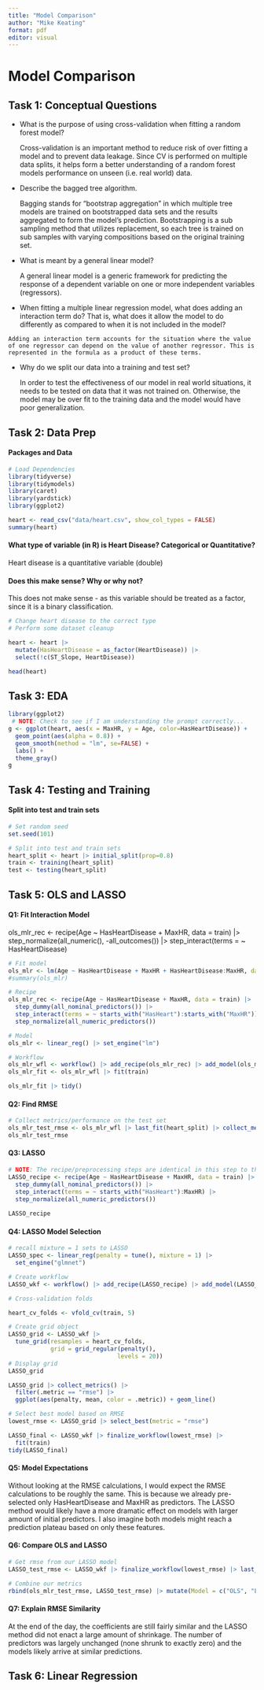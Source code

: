 ```yaml
---
title: "Model Comparison"
author: "Mike Keating"
format: pdf
editor: visual
---
```


# Model Comparison

## Task 1: Conceptual Questions

-   What is the purpose of using cross-validation when fitting a random forest model?

    Cross-validation is an important method to reduce risk of over fitting a model and to prevent data leakage. Since CV is performed on multiple data splits, it helps form a better understanding of a random forest models performance on unseen (i.e. real world) data.

-   Describe the bagged tree algorithm.

    Bagging stands for "bootstrap aggregation" in which multiple tree models are trained on bootstrapped data sets and the results aggregated to form the model's prediction. Bootstrapping is a sub sampling method that utilizes replacement, so each tree is trained on sub samples with varying compositions based on the original training set.

-   What is meant by a general linear model?

    A general linear model is a generic framework for predicting the response of a dependent variable on one or more independent variables (regressors).

-   When fitting a multiple linear regression model, what does adding an interaction term do? That is, what does it allow the model to do differently as compared to when it is not included in the model?

```         
Adding an interaction term accounts for the situation where the value of one regressor can depend on the value of another regressor. This is represented in the formula as a product of these terms.
```

-   Why do we split our data into a training and test set?

    In order to test the effectiveness of our model in real world situations, it needs to be tested on data that it was not trained on. Otherwise, the model may be over fit to the training data and the model would have poor generalization.

## Task 2: Data Prep

#### Packages and Data

```r
# Load Dependencies
library(tidyverse)
library(tidymodels)
library(caret)
library(yardstick)
library(ggplot2)
```

```r
heart <- read_csv("data/heart.csv", show_col_types = FALSE)
summary(heart)
```

#### What type of variable (in R) is Heart Disease? Categorical or Quantitative?

Heart disease is a quantitative variable (double)

#### Does this make sense? Why or why not?

This does not make sense - as this variable should be treated as a factor, since it is a binary classification.

```r
# Change heart disease to the correct type
# Perform some dataset cleanup

heart <- heart |> 
  mutate(HasHeartDisease = as_factor(HeartDisease)) |> 
  select(!c(ST_Slope, HeartDisease))

head(heart)
```

## Task 3: EDA

```r
library(ggplot2)
 # NOTE: Check to see if I am understanding the prompt correctly...
g <- ggplot(heart, aes(x = MaxHR, y = Age, color=HasHeartDisease)) + 
  geom_point(aes(alpha = 0.8)) +
  geom_smooth(method = "lm", se=FALSE) + 
  labs() + 
  theme_gray()
g
```

## Task 4: Testing and Training

#### Split into test and train sets

```r
# Set random seed
set.seed(101)

# Split into test and train sets
heart_split <- heart |> initial_split(prop=0.8)
train <- training(heart_split)
test <- testing(heart_split)

```

## Task 5: OLS and LASSO

#### Q1: Fit Interaction Model

ols_mlr_rec \<- recipe(Age \~ HasHeartDisease + MaxHR, data = train) \|\> step_normalize(all_numeric(), -all_outcomes()) \|\> step_interact(terms = \~ HasHeartDisease)

```r
# Fit model
ols_mlr <- lm(Age ~ HasHeartDisease + MaxHR + HasHeartDisease:MaxHR, data = train)
#summary(ols_mlr)

# Recipe
ols_mlr_rec <- recipe(Age ~ HasHeartDisease + MaxHR, data = train) |> 
  step_dummy(all_nominal_predictors()) |> 
  step_interact(terms = ~ starts_with("HasHeart"):starts_with("MaxHR")) |>
  step_normalize(all_numeric_predictors()) 
```

```r
# Model
ols_mlr <- linear_reg() |> set_engine("lm")

# Workflow
ols_mlr_wfl <- workflow() |> add_recipe(ols_mlr_rec) |> add_model(ols_mlr)
ols_mlr_fit <- ols_mlr_wfl |> fit(train)

ols_mlr_fit |> tidy()
```

#### Q2: Find RMSE

```r
# Collect metrics/performance on the test set
ols_mlr_test_rmse <- ols_mlr_wfl |> last_fit(heart_split) |> collect_metrics() |> filter(.metric == "rmse")
ols_mlr_test_rmse

```

#### Q3: LASSO

```r
# NOTE: The recipe/preprocessing steps are identical in this step to the ols model
LASSO_recipe <- recipe(Age ~ HasHeartDisease + MaxHR, data = train) |> 
  step_dummy(all_nominal_predictors()) |> 
  step_interact(terms = ~ starts_with("HasHeart"):MaxHR) |>
  step_normalize(all_numeric_predictors()) 
  
LASSO_recipe
```

#### Q4: LASSO Model Selection

```r
# recall mixture = 1 sets to LASSO
LASSO_spec <- linear_reg(penalty = tune(), mixture = 1) |> 
  set_engine("glmnet")

# Create workflow
LASSO_wkf <- workflow() |> add_recipe(LASSO_recipe) |> add_model(LASSO_spec)

# Cross-validation folds

heart_cv_folds <- vfold_cv(train, 5)

# Create grid object
LASSO_grid <- LASSO_wkf |>
  tune_grid(resamples = heart_cv_folds,
            grid = grid_regular(penalty(),
                               levels = 20))
# Display grid
LASSO_grid
```

```r
LASSO_grid |> collect_metrics() |> 
  filter(.metric == "rmse") |>
  ggplot(aes(penalty, mean, color = .metric)) + geom_line()
```

```r
# Select best model based on RMSE
lowest_rmse <- LASSO_grid |> select_best(metric = "rmse")

LASSO_final <- LASSO_wkf |> finalize_workflow(lowest_rmse) |>
  fit(train)
tidy(LASSO_final)

```

#### Q5: Model Expectations

Without looking at the RMSE calculations, I would expect the RMSE calculations to be roughly the same. This is because we already pre-selected only HasHeartDisease and MaxHR as predictors. The LASSO method would likely have a more dramatic effect on models with larger amount of initial predictors. I also imagine both models might reach a prediction plateau based on only these features.

#### Q6: Compare OLS and LASSO

```r
# Get rmse from our LASSO model
LASSO_test_rmse <- LASSO_wkf |> finalize_workflow(lowest_rmse) |> last_fit(heart_split) |> collect_metrics() |> filter(.metric == "rmse")

# Combine our metrics
rbind(ols_mlr_test_rmse, LASSO_test_rmse) |> mutate(Model = c("OLS", "LASSO")) |> select(Model, everything())
```

#### Q7: Explain RMSE Similarity

At the end of the day, the coefficients are still fairly similar and the LASSO method did not enact a large amount of shrinkage. The number of predictors was largely unchanged (none shrunk to exactly zero) and the models likely arrive at similar predictions.

## Task 6: Linear Regression
